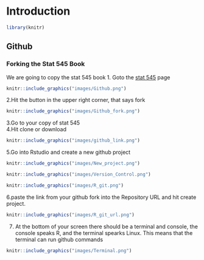 # Introduction
```r
library(knitr)
```
## Github

### Forking the Stat 545 Book
We are going to copy the stat 545 book
1. Goto the [stat 545](https://github.com/rstudio-education/stat545) page
```r

knitr::include_graphics("images/Github.png")
```
2.Hit the button in the upper right corner, that says fork
```r

knitr::include_graphics("images/Github_fork.png")
```
3.Go to your copy of stat 545  
4.Hit clone or download

```r
knitr::include_graphics("images/github_link.png")
```

5.Go into Rstudio and create a new github project
```r

knitr::include_graphics("images/New_project.png")
```
  
```r

knitr::include_graphics("images/Version_Control.png")
```
  
```r

knitr::include_graphics("images/R_git.png")
```

6.paste the link from your github fork into the Repository URL and hit create project.
```r

knitr::include_graphics("images/R_git_url.png")
```
7. At the bottom of your screen there should be a terminal and console, the console speaks R, and the terminal spearks Linux. This means that the terminal can run github commands
```r

knitr::include_graphics("images/Terminal.png")
```